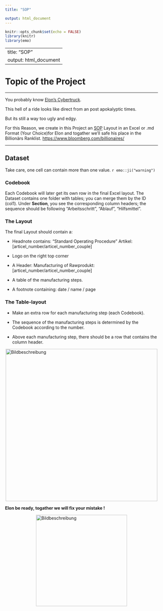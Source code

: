 ```yaml
---
title: "SOP"

output: html_document
---
```


```r
knitr::opts_chunk$set(echo = FALSE)
library(knitr)
library(emo)
```
---
title: "SOP"
output: html_document
---

<style>
.invisible-link a {
    opacity: 0;
}

.invisible-link a:hover {
    opacity: 1;
}
</style>

# **Topic of the Project <span class="invisible-link">[🔗](#Topic-of-the-Project)</span>**
***
You probably know [Elon's Cybertruck](https://s1.cdn.autoevolution.com/images/news/elon-musk-suggesting-the-cybertruck-is-bulletproof-is-reckless-and-nothing-new-223201_1.jpg).

This hell of a ride looks like direct from an post apokalyptic times.

But its still a way too ugly and edgy.

For this Reason, we create in this Project an [SOP](https://www.digimojo.de/blog/was-ist-eine-sop-standard-operating-procedure-standardarbeitsanweisung) Layout in an Excel or .md Format (Your Choice)for Elon and togather we'll safe his place in the Billionärs Ranklist. <https://www.bloomberg.com/billionaires/>

***

## Dataset <span class="invisible-link">[🔗](#Dataset)</span>

Take care, one cell can contain more than one value. `r emo::ji("warning")`

### **Codebook <span class="invisible-link">[🔗](#Codebook)</span>**

Each Codebook will later get its own row in the final Excel layout. The Dataset contains one folder with tables; you can merge them by the ID (col1). Under **Section**, you see the corresponding column headers; the sequence should be following "Arbeitsschritt", "Ablauf", "Hilfsmittel".

### **The Layout <span class="invisible-link">[🔗](#The-Layout)</span>**

The final Layout should contain a:

- Headnote contains: "Standard Operating Procedure" \n Artikel:[articel_number/articel_number_couple]

- Logo on the right top corner

- A Header: Manufacturing of Rawprodukt:[articel_number/articel_number_couple]

- A table of the manufacturing steps.

- A footnote containing: date / name / page

### **The Table-layout <span class="invisible-link">[🔗](#The-Table-layout)</span>**

- Make an extra row for each manufacturing step (each Codebook).

- The sequence of the manufacturing steps is determined by the Codebook according to the number.

- Above each manufacturing step, there should be a row that contains the column header.


[<img src="Layout example.png" alt="Bildbeschreibung" width="500" style="display: block; margin: 0 auto;"/>](Layout example.png)

**Elon be ready, togather we will fix your mistake !**

[<img src="elon_musk_jesus_meme.png" alt="Bildbeschreibung" width="300" style="display: block; margin: 0 auto;"/>](elon_musk_jesus_meme.png)

